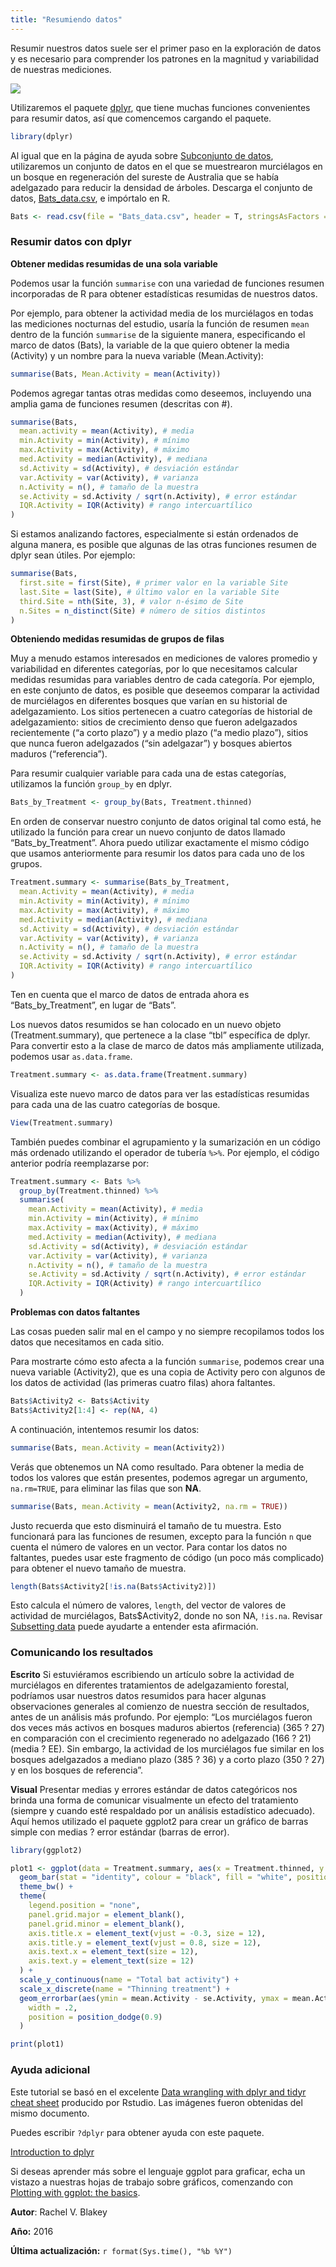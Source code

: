 ```yaml
---
title: "Resumiendo datos"
---
```


Resumir nuestros datos suele ser el primer paso en la exploración de datos y es necesario para comprender los patrones en la magnitud y variabilidad de nuestras mediciones.


![](Summarising_data_image.jpg)


Utilizaremos el paquete [dplyr](https://cran.r-project.org/web/packages/dplyr/index.html), que tiene muchas funciones convenientes para resumir datos, así que comencemos cargando el paquete.


```r
library(dplyr)
```


Al igual que en la página de ayuda sobre [Subconjunto de datos](/../data-manipulation/subsetting-data/), utilizaremos un conjunto de datos en el que se muestrearon murciélagos en un bosque en regeneración del sureste de Australia que se había adelgazado para reducir la densidad de árboles. Descarga el conjunto de datos, [Bats_data.csv](/datasets/Bats_data.csv), e impórtalo en R.


```r
Bats <- read.csv(file = "Bats_data.csv", header = T, stringsAsFactors = F)
```
  

### Resumir datos con dplyr

**Obtener medidas resumidas de una sola variable**

Podemos usar la función `summarise` con una variedad de funciones resumen incorporadas de R para obtener estadísticas resumidas de nuestros datos.

Por ejemplo, para obtener la actividad media de los murciélagos en todas las mediciones nocturnas del estudio, usaría la función de resumen `mean` dentro de la función `summarise` de la siguiente manera, especificando el marco de datos (Bats), la variable de la que quiero obtener la media (Activity) y un nombre para la nueva variable (Mean.Activity):


```r
summarise(Bats, Mean.Activity = mean(Activity))
```

Podemos agregar tantas otras medidas como deseemos, incluyendo una amplia gama de funciones resumen (descritas con #).


```r

summarise(Bats,
  mean.activity = mean(Activity), # media
  min.Activity = min(Activity), # mínimo
  max.Activity = max(Activity), # máximo
  med.Activity = median(Activity), # mediana
  sd.Activity = sd(Activity), # desviación estándar
  var.Activity = var(Activity), # varianza
  n.Activity = n(), # tamaño de la muestra
  se.Activity = sd.Activity / sqrt(n.Activity), # error estándar
  IQR.Activity = IQR(Activity) # rango intercuartílico
) 

```


Si estamos analizando factores, especialmente si están ordenados de alguna manera, es posible que algunas de las otras funciones resumen de dplyr sean útiles. Por ejemplo:


```r
summarise(Bats,
  first.site = first(Site), # primer valor en la variable Site
  last.Site = last(Site), # último valor en la variable Site
  third.Site = nth(Site, 3), # valor n-ésimo de Site
  n.Sites = n_distinct(Site) # número de sitios distintos
) 
```


**Obteniendo medidas resumidas de grupos de filas**

Muy a menudo estamos interesados en mediciones de valores promedio y variabilidad en diferentes categorías, por lo que necesitamos calcular medidas resumidas para variables dentro de cada categoría.
Por ejemplo, en este conjunto de datos, es posible que deseemos comparar la actividad de murciélagos en diferentes bosques que varían en su historial de adelgazamiento. Los sitios pertenecen a cuatro categorías de historial de adelgazamiento: sitios de crecimiento denso que fueron adelgazados recientemente ("a corto plazo") y a medio plazo ("a medio plazo"), sitios que nunca fueron adelgazados ("sin adelgazar") y bosques abiertos maduros ("referencia").

Para resumir cualquier variable para cada una de estas categorías, utilizamos la función `group_by` en dplyr.


```r
Bats_by_Treatment <- group_by(Bats, Treatment.thinned)
```

En orden de conservar nuestro conjunto de datos original tal como está, he utilizado la función para crear un nuevo conjunto de datos llamado "Bats_by_Treatment". Ahora puedo utilizar exactamente el mismo código que usamos anteriormente para resumir los datos para cada uno de los grupos.


```r
Treatment.summary <- summarise(Bats_by_Treatment,
  mean.Activity = mean(Activity), # media
  min.Activity = min(Activity), # mínimo
  max.Activity = max(Activity), # máximo
  med.Activity = median(Activity), # mediana
  sd.Activity = sd(Activity), # desviación estándar
  var.Activity = var(Activity), # varianza
  n.Activity = n(), # tamaño de la muestra
  se.Activity = sd.Activity / sqrt(n.Activity), # error estándar
  IQR.Activity = IQR(Activity) # rango intercuartílico
)
```


Ten en cuenta que el marco de datos de entrada ahora es "Bats_by_Treatment", en lugar de "Bats".

Los nuevos datos resumidos se han colocado en un nuevo objeto (Treatment.summary), que pertenece a la clase "tbl" específica de dplyr. Para convertir esto a la clase de marco de datos más ampliamente utilizada, podemos usar `as.data.frame`.


```r
Treatment.summary <- as.data.frame(Treatment.summary)
```

Visualiza este nuevo marco de datos para ver las estadísticas resumidas para cada una de las cuatro categorías de bosque.

```r
View(Treatment.summary)
```


También puedes combinar el agrupamiento y la sumarización en un código más ordenado utilizando el operador de tubería `%>%`. Por ejemplo, el código anterior podría reemplazarse por:


```r
Treatment.summary <- Bats %>%
  group_by(Treatment.thinned) %>%
  summarise(
    mean.Activity = mean(Activity), # media
    min.Activity = min(Activity), # mínimo
    max.Activity = max(Activity), # máximo
    med.Activity = median(Activity), # mediana
    sd.Activity = sd(Activity), # desviación estándar
    var.Activity = var(Activity), # varianza
    n.Activity = n(), # tamaño de la muestra
    se.Activity = sd.Activity / sqrt(n.Activity), # error estándar
    IQR.Activity = IQR(Activity) # rango intercuartílico
  ) 
```
  

**Problemas con datos faltantes**

Las cosas pueden salir mal en el campo y no siempre recopilamos todos los datos que necesitamos en cada sitio.

Para mostrarte cómo esto afecta a la función `summarise`, podemos crear una nueva variable (Activity2), que es una copia de Activity pero con algunos de los datos de actividad (las primeras cuatro filas) ahora faltantes.


```r
Bats$Activity2 <- Bats$Activity
Bats$Activity2[1:4] <- rep(NA, 4)
```

A continuación, intentemos resumir los datos:

```r
summarise(Bats, mean.Activity = mean(Activity2))
```


Verás que obtenemos un NA como resultado. Para obtener la media de todos los valores que están presentes, podemos agregar un argumento, `na.rm=TRUE`, para eliminar las filas que son **NA**.


```r
summarise(Bats, mean.Activity = mean(Activity2, na.rm = TRUE))
```


Justo recuerda que esto disminuirá el tamaño de tu muestra. Esto funcionará para las funciones de resumen, excepto para la función `n` que cuenta el número de valores en un vector. Para contar los datos no faltantes, puedes usar este fragmento de código (un poco más complicado) para obtener el nuevo tamaño de muestra.


```r
length(Bats$Activity2[!is.na(Bats$Activity2)])
```


Esto calcula el número de valores, `length`, del vector de valores de actividad de murciélagos, Bats$Activity2, donde no son NA, `!is.na`. Revisar [Subsetting data](/../data-manipulation/subsetting-data/) puede ayudarte a entender esta afirmación.

### Comunicando los resultados

**Escrito** Si estuviéramos escribiendo un artículo sobre la actividad de murciélagos en diferentes tratamientos de adelgazamiento forestal, podríamos usar nuestros datos resumidos para hacer algunas observaciones generales al comienzo de nuestra sección de resultados, antes de un análisis más profundo. Por ejemplo: "Los murciélagos fueron dos veces más activos en bosques maduros abiertos (referencia) (365 ? 27) en comparación con el crecimiento regenerado no adelgazado (166 ? 21) (media ? EE). Sin embargo, la actividad de los murciélagos fue similar en los bosques adelgazados a mediano plazo (385 ? 36) y a corto plazo (350 ? 27) y en los bosques de referencia".

**Visual** Presentar medias y errores estándar de datos categóricos nos brinda una forma de comunicar visualmente un efecto del tratamiento (siempre y cuando esté respaldado por un análisis estadístico adecuado). Aquí hemos utilizado el paquete ggplot2 para crear un gráfico de barras simple con medias ? error estándar (barras de error).


```r
library(ggplot2)

plot1 <- ggplot(data = Treatment.summary, aes(x = Treatment.thinned, y = mean.Activity)) +
  geom_bar(stat = "identity", colour = "black", fill = "white", position = position_identity()) +
  theme_bw() +
  theme(
    legend.position = "none",
    panel.grid.major = element_blank(),
    panel.grid.minor = element_blank(),
    axis.title.x = element_text(vjust = -0.3, size = 12),
    axis.title.y = element_text(vjust = 0.8, size = 12),
    axis.text.x = element_text(size = 12),
    axis.text.y = element_text(size = 12)
  ) +
  scale_y_continuous(name = "Total bat activity") +
  scale_x_discrete(name = "Thinning treatment") +
  geom_errorbar(aes(ymin = mean.Activity - se.Activity, ymax = mean.Activity + se.Activity),
    width = .2,
    position = position_dodge(0.9)
  )

print(plot1)
```
  

### Ayuda adicional

Este tutorial se basó en el excelente [Data wrangling with dplyr and tidyr cheat sheet](https://www.rstudio.com/wp-content/uploads/2015/02/data-wrangling-cheatsheet.pdf) producido por Rstudio. Las imágenes fueron obtenidas del mismo documento.

Puedes escribir `?dplyr` para obtener ayuda con este paquete.

[Introduction to dplyr](https://cran.r-project.org/web/packages/dplyr/vignettes/dplyr.html)

Si deseas aprender más sobre el lenguaje ggplot para graficar, echa un vistazo a nuestras hojas de trabajo sobre gráficos, comenzando con [Plotting with ggplot: the basics](/../graphics).

**Autor**: Rachel V. Blakey

**Año:** 2016

**Última actualización:** `r format(Sys.time(), "%b %Y")`
